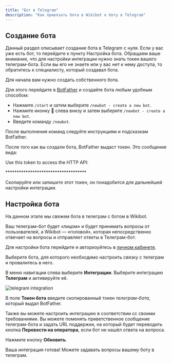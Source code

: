 ```yaml
---
title: "Бот в Telegram"
description: "Как привязать бота в Wikibot к боту в Telegram"
---
```


## Создание бота

<Note>
Данный раздел описывает создание бота в Telegram с нуля. Если у вас уже есть бот, то перейдите к пункту Настройка бота.
</Note>

<Warning>
Обращаем ваше внимание, что для настройки интеграции нужно знать токен вашего телеграм-бота. Если вы его не знаете или у вас нет к нему доступа, то обратитесь к специалисту, который создавал бота.
</Warning>

Для начала вам нужно создать собственного бота.

Для этого перейдите в [BotFather](https://t.me/botfather) и создайте бота любым удобным способом:
* Нажмите `/start` и затем выберите `/newbot - create a new bot`.
* Нажмите иконку 🍔 слева внизу и затем выберите `/newbot - create a new bot`.
* Введите команду `/newbot`.

После выполнения команд следуйте инструкциям и подсказкам BotFather.

После того как вы создали бота, BotFather выдаст токен. Это сообщение вида:

<Info>
Use this token to access the HTTP API:

\************************************
</Info>

Скопируйте или запишите этот токен, он понадобится для дальнейшей настройки интеграции.

## Настройка бота
На данном этапе мы свяжем бота в телеграм c ботом в Wikibot.

<Info>
Ваш телеграм-бот будет «лицом» и будет принимать вопросы от пользователей, а Wikibot — «головой», которая непосредственно отвечает на вопросы и отправляет ответы в Телеграм-бот.
</Info>

Для настройки бота перейдите и авторизуйтесь в [личном кабинете](https://app.tomleto.pro/).

Выберите бота, для которого необходимо настроить связку с телеграм и провалитесь в него.

В меню навигации слева выберите **Интеграции**. Выберите интеграцию **Телеграм** и активируйте её.

<img src="/images/telegram-integration.png" alt="telegram integration" />

В поле **Токен бота** введите скопированный токен _телеграм-бота_, который выдал BotFather.

Также вы можете настроить интеграцию в соответствии сс своими требованиями. Вы можете поменять приветственное сообщение телеграм-бота и задать URL поддержки, на который будет переводить кнопка **Перевести на оператора**, если бот не нашёл ответа на вопроса.

Нажмите кнопку **Обновить**.

Ваша интеграция готова! Можете задавать вопросы вашему боту в телеграм.
